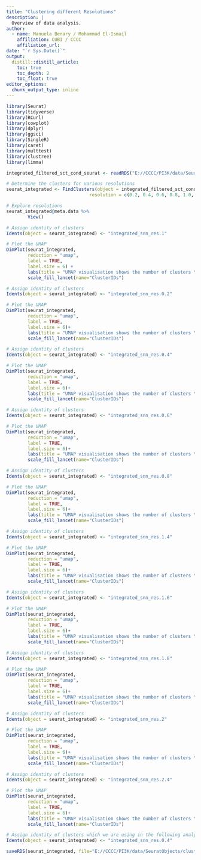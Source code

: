 ```yaml
---
title: "Clustering different Resolutions"
description: |
  Overview of data analysis.
author:
  - name: Manuela Benary / Mohammad El-Ismail
    affiliation: CUBI / CCCC
    affiliation_url: 
date: "`r Sys.Date()`"
output: 
  distill::distill_article:
    toc: true
    toc_depth: 2
    toc_float: true
editor_options: 
  chunk_output_type: inline
---
```


```r
library(Seurat)
library(tidyverse)
library(RCurl)
library(cowplot)
library(dplyr)
library(ggsci)
library(SingleR)
library(caret)
library(multtest)
library(clustree)
library(limma)
```

```r
integrated_filtered_sct_cond_seurat <- readRDS("E://CCCC/PI3K/data/SeuratObjects/integrated/Mouse/integrated_filtered_sct_cond_seurat.rds")
```

```r
# Determine the clusters for various resolutions                                
seurat_integrated <- FindClusters(object = integrated_filtered_sct_cond_seurat,
                               resolution = c(0.2, 0.4, 0.6, 0.8, 1.0, 1.4, 1.6, 1.8, 2.0, 2.4))
```

```r
# Explore resolutions
seurat_integrated@meta.data %>% 
        View()
```

```r
# Assign identity of clusters
Idents(object = seurat_integrated) <- "integrated_snn_res.1"
```

```r
# Plot the UMAP
DimPlot(seurat_integrated,
        reduction = "umap",
        label = TRUE,
        label.size = 6) +
        labs(title = "UMAP visualisation shows the number of clusters \n for resolution 1.0") +
        scale_fill_lancet(name="ClusterIDs")
```

```r
# Assign identity of clusters
Idents(object = seurat_integrated) <- "integrated_snn_res.0.2"
```

```r
# Plot the UMAP
DimPlot(seurat_integrated,
        reduction = "umap",
        label = TRUE,
        label.size = 6)+
        labs(title = "UMAP visualisation shows the number of clusters \n for the resolution 0.2") +
        scale_fill_lancet(name="ClusterIDs")
```

```r
# Assign identity of clusters
Idents(object = seurat_integrated) <- "integrated_snn_res.0.4"
```

```r
# Plot the UMAP
DimPlot(seurat_integrated,
        reduction = "umap",
        label = TRUE,
        label.size = 6)+
        labs(title = "UMAP visualisation shows the number of clusters \n for the resolution 0.4") +
        scale_fill_lancet(name="ClusterIDs")
```

```r
# Assign identity of clusters
Idents(object = seurat_integrated) <- "integrated_snn_res.0.6"
```

```r
# Plot the UMAP
DimPlot(seurat_integrated,
        reduction = "umap",
        label = TRUE,
        label.size = 6)+
        labs(title = "UMAP visualisation shows the number of clusters \n for the resolution 0.6") +
        scale_fill_lancet(name="ClusterIDs")
```

```r
# Assign identity of clusters
Idents(object = seurat_integrated) <- "integrated_snn_res.0.8"
```

```r
# Plot the UMAP
DimPlot(seurat_integrated,
        reduction = "umap",
        label = TRUE,
        label.size = 6)+
        labs(title = "UMAP visualisation shows the number of clusters \n for the resolution 0.8") +
        scale_fill_lancet(name="ClusterIDs")
```

```r
# Assign identity of clusters
Idents(object = seurat_integrated) <- "integrated_snn_res.1.4"
```

```r
# Plot the UMAP
DimPlot(seurat_integrated,
        reduction = "umap",
        label = TRUE,
        label.size = 6)+
        labs(title = "UMAP visualisation shows the number of clusters \n for the resolution 1.4") +
        scale_fill_lancet(name="ClusterIDs")
```

```r
# Assign identity of clusters
Idents(object = seurat_integrated) <- "integrated_snn_res.1.6"
```

```r
# Plot the UMAP
DimPlot(seurat_integrated,
        reduction = "umap",
        label = TRUE,
        label.size = 6)+
        labs(title = "UMAP visualisation shows the number of clusters \n for the resolution 1.6") +
        scale_fill_lancet(name="ClusterIDs")
```

```r
# Assign identity of clusters
Idents(object = seurat_integrated) <- "integrated_snn_res.1.8"
```

```r
# Plot the UMAP
DimPlot(seurat_integrated,
        reduction = "umap",
        label = TRUE,
        label.size = 6)+
        labs(title = "UMAP visualisation shows the number of clusters \n for the resolution 1.8") +
        scale_fill_lancet(name="ClusterIDs")
```

```r
# Assign identity of clusters
Idents(object = seurat_integrated) <- "integrated_snn_res.2"
```

```r
# Plot the UMAP
DimPlot(seurat_integrated,
        reduction = "umap",
        label = TRUE,
        label.size = 6)+
        labs(title = "UMAP visualisation shows the number of clusters \n for the resolution 2.0") +
        scale_fill_lancet(name="ClusterIDs")
```


```r
# Assign identity of clusters
Idents(object = seurat_integrated) <- "integrated_snn_res.2.4"
```

```r
# Plot the UMAP
DimPlot(seurat_integrated,
        reduction = "umap",
        label = TRUE,
        label.size = 6)+
        labs(title = "UMAP visualisation shows the number of clusters \n for the resolution 2.4") +
        scale_fill_lancet(name="ClusterIDs")
```
```r
# Assign identity of clusters which we are using in the following analysis
Idents(object = seurat_integrated) <- "integrated_snn_res.0.4"
```

```r
saveRDS(seurat_integrated, file="E://CCCC/PI3K/data/SeuratObjects/clusteranalysis/Mouse/seurat_integrated_newidents.rds")
```